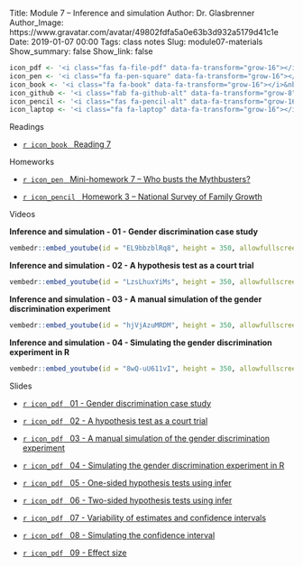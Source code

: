 Title: Module 7 – Inference and simulation
Author: Dr. Glasbrenner
Author_Image: https://www.gravatar.com/avatar/49802fdfa5a0e63b3d932a5179d41c1e
Date: 2019-01-07 00:00
Tags: class notes
Slug: module07-materials
Show_summary: false
Show_link: false

```r
icon_pdf <- '<i class="fas fa-file-pdf" data-fa-transform="grow-16"></i>&nbsp;'
icon_pen <- '<i class="fa fa-pen-square" data-fa-transform="grow-16"></i>&nbsp;'
icon_book <- '<i class="fa fa-book" data-fa-transform="grow-16"></i>&nbsp;'
icon_github <- '<i class="fab fa-github-alt" data-fa-transform="grow-8"></i>&nbsp;'
icon_pencil <- '<i class="fas fa-pencil-alt" data-fa-transform="grow-16"></i>&nbsp;'
icon_laptop <- '<i class="fa fa-laptop" data-fa-transform="grow-16"></i>&nbsp;'
```

[Readings]{.h2}

::: {.no-bullets}
*   [`r icon_book` &nbsp; [Reading 7]{.card-downloads-format}][reading07]
:::

<div style="margin-bottom: 1em"></div>

[Homeworks]{.h2}

::: {.no-bullets}
*   [`r icon_pen` &nbsp; [Mini-homework 7 -- Who busts the Mythbusters?]{.card-downloads-format}][mini-homework07]

*   [`r icon_pencil` &nbsp; [Homework 3 -- National Survey of Family Growth]{.card-downloads-format}][homework03]
:::

<div style="margin-bottom: 1em"></div>

[Videos]{.h2}

**Inference and simulation - 01 - Gender discrimination case study**

```r
vembedr::embed_youtube(id = "EL9bbzblRq8", height = 350, allowfullscreen = TRUE, frameborder = 0)
```

**Inference and simulation - 02 - A hypothesis test as a court trial**

```r
vembedr::embed_youtube(id = "LzsLhuxYiMs", height = 350, allowfullscreen = TRUE, frameborder = 0)
```

**Inference and simulation - 03 - A manual simulation of the gender discrimination experiment**

```r
vembedr::embed_youtube(id = "hjVjAzuMRDM", height = 350, allowfullscreen = TRUE, frameborder = 0)
```

**Inference and simulation - 04 - Simulating the gender discrimination experiment in R**

```r
vembedr::embed_youtube(id = "8wQ-uU611vI", height = 350, allowfullscreen = TRUE, frameborder = 0)
```

[Slides]{.h2}

::: {.no-bullets}
*   [`r icon_pdf` &nbsp; [01 - Gender discrimination case study]{.card-downloads-format}][slides-01]

*   [`r icon_pdf` &nbsp; [02 - A hypothesis test as a court trial]{.card-downloads-format}][slides-02]

*   [`r icon_pdf` &nbsp; [03 - A manual simulation of the gender discrimination experiment]{.card-downloads-format}][slides-03]

*   [`r icon_pdf` &nbsp; [04 - Simulating the gender discrimination experiment in R]{.card-downloads-format}][slides-04]

*   [`r icon_pdf` &nbsp; [05 - One-sided hypothesis tests using infer]{.card-downloads-format}][slides-05]

*   [`r icon_pdf` &nbsp; [06 - Two-sided hypothesis tests using infer]{.card-downloads-format}][slides-06]

*   [`r icon_pdf` &nbsp; [07 - Variability of estimates and confidence intervals]{.card-downloads-format}][slides-07]

*   [`r icon_pdf` &nbsp; [08 - Simulating the confidence interval]{.card-downloads-format}][slides-08]

*   [`r icon_pdf` &nbsp; [09 - Effect size]{.card-downloads-format}][slides-09]
:::

[slides-01]:          https://drive.google.com/file/d/1du9nvutPgGqmhIk8IwGTTDbtg7MFTNWY 
[slides-02]:          https://drive.google.com/file/d/1k9upa_hsq7-jUFwdqCFAq6bpenHKaytT
[slides-03]:          https://drive.google.com/file/d/1c3ikTCXhWEeT5pkuSPVxDjzz3x1BdQhp
[slides-04]:          https://drive.google.com/file/d/1N7tV39N7mocfWuxWhetPIxfWCc_um4lT
[slides-05]:          https://drive.google.com/file/d/1SUewphETMnIvzhbXoKK5mXQXhRxpLxhv
[slides-06]:          https://drive.google.com/file/d/1K8UbNKFCYUmOD73xmpxe2NdZ8pMIzmns
[slides-07]:          https://drive.google.com/file/d/1-drQTqeRPJOBSuJHX9HWtpof_g0OO1gh 
[slides-08]:          https://drive.google.com/file/d/19IpyKCWJhFiaO3bndDip3DnAewyZZ5Ea
[slides-09]:          https://drive.google.com/file/d/1IjnRZ9Q-wSlWyUDoJ6flyxZidThAdXE5
[reading07]:          /assignments/reading07/
[homework03]:         /assignments/homework-3/
[mini-homework07]:    /assignments/minihw07-who-busts-the-mythbusters/
